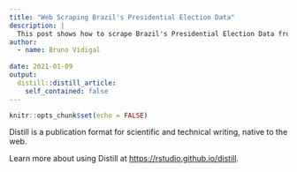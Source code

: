 ```yaml
---
title: "Web Scraping Brazil's Presidential Election Data"
description: |
  This post shows how to scrape Brazil's Presidential Election Data from TSE.
author:
  - name: Bruno Vidigal
  
date: 2021-01-09
output:
  distill::distill_article:
    self_contained: false
---
```



```r
knitr::opts_chunk$set(echo = FALSE)
```

Distill is a publication format for scientific and technical writing, native to the web.

Learn more about using Distill at <https://rstudio.github.io/distill>.


